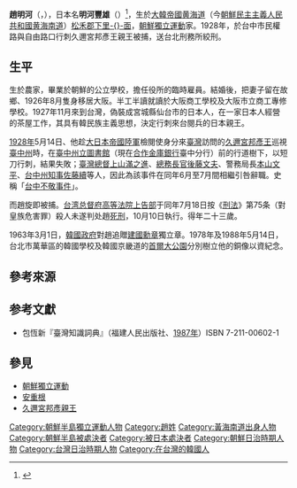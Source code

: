 {{Infobox_Officeholder
| name = 趙明河
| original_name = {{lang|ko|조명하}}
| image = 조명하.jpeg
| nationality = {{Flag|Empire of Japan}}
| birth_date = {{birth date|1905|4|8}}
| birth_place = [[File:Flag_of_Korea_1882.svg|25px]][[大韓帝國|大韓帝國]][[黄海道|黄海道]][[松禾郡|松禾郡]]下里面
| death_date = {{death date and age|1928|10|10|1905|4|8}}
| death_place = {{TWN-JPN}}[[臺北監獄|臺北監獄]]
| 父母 = 
| sex = 男
| relatives = 
| educate = 
}}

'''趙明河'''（{{kor|조명하|趙明河|Cho Myeongha|名=南}}，{{bd|1905年|4月8日|1928年|10月10日}}），日本名'''明河豐雄'''（{{jpn|j=明河 豊雄|hg=あきかわ とみお|rm=Akikawa Tomio}}）<ref>{{Cite web |script-title=ko:일본 왕족을 처단한 '유일한 독립운동가' 24살 조명하 의사가 사형장서 남긴 말 |url=https://www.insight.co.kr/news/221233 |publisher={{lang|ko|{{Link-ko|透視 (韓國網路媒體)|인사이트 (언론)|인사이트}}}} |date=2019-04-08 |accessdate=2020-06-09 |author={{lang|ko|함철민}} |archiveurl=https://archive.today/20200609065256/https://www.insight.co.kr/news/221233 |archivedate=2020-06-09 |dead-url=no }}</ref>，生於[[大韓帝國|大韓帝國]][[黄海道|黄海道]]（今[[朝鮮民主主義人民共和國|朝鮮民主主義人民共和國]][[黄海南道|黄海南道]]）[[松禾郡|松禾郡]][[下里面|下里-{}-面]]，[[朝鮮半島|朝鮮]][[朝鮮獨立運動|獨立運動]]家。1928年，於台中市民權路與自由路口行刺久邇宮邦彥王親王被捕，送台北刑務所絞刑。

==生平==
生於農家，畢業於朝鮮的公立學校，擔任役所的臨時雇員。結婚後，把妻子留在故鄉、1926年8月隻身移居大阪。半工半讀就讀於大阪商工學校及大阪市立商工專修學校。1927年11月來到台灣，偽裝成宮城縣仙台市的日本人，在一家日本人經營的茶屋工作，其具有韓民族主義思想，決定行刺來台閱兵的日本親王。

[[1928年臺灣|1928年]]5月14日、他趁[[大日本帝國陸軍|大日本帝國陸軍]]檢閱使身分來[[臺灣|臺灣]]訪問的[[久邇宮邦彥王|久邇宮邦彥王]]巡視[[臺中州|臺中州]]時，在[[臺中州立圖書館|臺中州立圖書館]]（現在[[合作金庫銀行|合作金庫銀行]]臺中分行）前的行道樹下，以短刀行刺，結果失敗；[[臺灣總督|臺灣總督]][[上山滿之進|上山滿之進]]、[[總務長官|總務長官]][[後藤文夫|後藤文夫]]、警務局長[[本山文平|本山文平]]、[[台中州知事|台中州知事]][[佐藤續|佐藤續]]等人，因此為該事件在同年6月至7月間相繼引咎辭職。史稱「[[台中不敬事件|台中不敬事件]]」。

而趙旋即被捕。[[臺灣總督府法院|台湾总督府高等法院上告部]]于同年7月18日按《[[刑法_(日本)|刑法]]》第75条（對皇族危害罪）殺人未遂判处趙[[死刑|死刑]]，10月10日執行。得年二十三歲。

1963年3月1日，[[韓國政府|韓國政府]]對趙追贈[[建國勳章|建國勳章]]獨立章。1978年及1988年5月14日，台北市萬華區的韓國學校及韓國京畿道的[[首爾大公園|首爾大公園]]分別樹立他的銅像以資紀念。

== 參考來源 ==
{{reflist|2|refs=
}}

== 参考文獻 ==
* 包恆新『臺灣知識詞典』（福建人民出版社、[[1987年|1987年]]）ISBN 7-211-00602-1

[[Category:朝鮮半島獨立運動人物|Category:朝鮮半島獨立運動人物]]
[[Category:趙姓|Category:趙姓]]
[[Category:黃海南道出身人物|Category:黃海南道出身人物]]
[[Category:朝鮮半島被處決者|Category:朝鮮半島被處決者]]
[[Category:被日本處決者|Category:被日本處決者]]
[[Category:朝鮮日治時期人物|Category:朝鮮日治時期人物]]
[[Category:台灣日治時期人物|Category:台灣日治時期人物]]
[[Category:在台灣的韓國人|Category:在台灣的韓國人]]

== 參見 ==
* [[朝鮮獨立運動|朝鮮獨立運動]]
* [[安重根|安重根]]
* [[久邇宮邦彥王|久邇宮邦彥親王]]